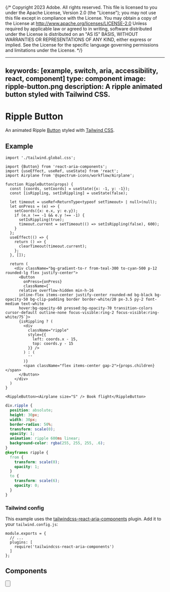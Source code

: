 {/* Copyright 2023 Adobe. All rights reserved.
This file is licensed to you under the Apache License, Version 2.0 (the "License");
you may not use this file except in compliance with the License. You may obtain a copy
of the License at http://www.apache.org/licenses/LICENSE-2.0
Unless required by applicable law or agreed to in writing, software distributed under
the License is distributed on an "AS IS" BASIS, WITHOUT WARRANTIES OR REPRESENTATIONS
OF ANY KIND, either express or implied. See the License for the specific language
governing permissions and limitations under the License. */}



---
keywords: [example, switch, aria, accessibility, react, component]
type: component
image: ripple-button.png
description: A ripple animated button styled with Tailwind CSS.
---

# Ripple Button

An animated Ripple [Button](../Switch.html) styled with [Tailwind CSS](https://tailwindcss.com/).

## Example

```tsx import
import './tailwind.global.css';
```

```tsx example standalone
import {Button} from 'react-aria-components';
import {useEffect, useRef, useState} from 'react';
import Airplane from '@spectrum-icons/workflow/Airplane';

function RippleButton(props) {
  const [coords, setCoords] = useState({x: -1, y: -1});
  const [isRippling, setIsRippling] = useState(false);

  let timeout = useRef<ReturnType<typeof setTimeout> | null>(null);
  let onPress = (e) => {
    setCoords({x: e.x, y: e.y});
    if (e.x !== -1 && e.y !== -1) {
      setIsRippling(true);
      timeout.current = setTimeout(() => setIsRippling(false), 600);
    }
  };
  useEffect(() => {
    return () => {
      clearTimeout(timeout.current);
    };
  }, []);

  return (
    <div className="bg-gradient-to-r from-teal-300 to-cyan-500 p-12 rounded-lg flex justify-center">
      <Button
        onPress={onPress}
        className={`
      relative overflow-hidden min-h-16
      inline-flex items-center justify-center rounded-md bg-black bg-opacity-50 bg-clip-padding border border-white/20 px-3.5 py-2 font-medium text-white
      hover:bg-opacity-60 pressed:bg-opacity-70 transition-colors cursor-default outline-none focus-visible:ring-2 focus-visible:ring-white/75`}>
      {isRippling ? (
        <div
          className="ripple"
          style={{
            left: coords.x - 15,
            top: coords.y - 15
          }} />
        ) : (
          ''
        )}
        <span className="flex items-center gap-2">{props.children}</span>
      </Button>
    </div>
  )
}

<RippleButton><Airplane size="S" /> Book flight</RippleButton>
```
```css
div.ripple {
  position: absolute;
  height: 30px;
  width: 30px;
  border-radius: 50%;
  transform: scale(0);
  opacity: 1;
  animation: ripple 600ms linear;
  background-color: rgba(255, 255, 255, .6);
}
@keyframes ripple {
  from {
    transform: scale(0);
    opacity: 1;
  }
  to {
    transform: scale(6);
    opacity: 0;
  }
}
```

### Tailwind config

This example uses the [tailwindcss-react-aria-components](../styling.html#plugin) plugin. Add it to your `tailwind.config.js`:

```tsx
module.exports = {
  // ...
  plugins: [
    require('tailwindcss-react-aria-components')
  ]
};
```

## Components

<section className={styles.cardGroup} data-size="small">

  <ExampleCard
    url="../Button.html"
    title="Button"
    description="A ripple helps indicate where an interaction has taken place.">
    <Button />
  </ExampleCard>

</section>

